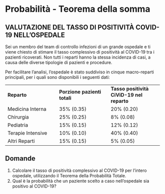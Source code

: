 # Probabilità - Teorema della somma

## **VALUTAZIONE DEL TASSO DI POSITIVITÀ COVID-19 NELL'OSPEDALE**

Sei un membro del team di controllo infezioni di un grande ospedale e ti viene chiesto di stimare il tasso complessivo di positività al COVID-19 tra i pazienti ricoverati. Non tutti i reparti hanno la stessa incidenza di casi, a causa delle diverse tipologie di pazienti e procedure.

Per facilitare l'analisi, l'ospedale è stato suddiviso in cinque macro-reparti principali, per i quali sono disponibili i seguenti dati:

|  |  |  |
|------------------------|------------------------|------------------------|
| **Reparto** | **Porzione pazienti totali** | **Tasso positività CiViD-19 nel reparto** |
| Medicina Interna | 35% (0.35) | 20% (0.20) |
| Chirurgia | 25% (0.25) | 8% (0.08) |
| Pediatria | 15% (0.15) | 12% (0.12) |
| Terapie Intensive | 10% (0.10) | 40% (0.40) |
| Altri Reparti | 15% (0.15) | 5% (0.05) |

## Domande

1.  Calcolare il tasso di positività complessivo al COVID-19 per l'intero ospedale, utilizzando il Teorema della Probabilità Totale.
2.  Qual è la probabilità che un paziente scelto a caso nell'ospedale sia positivo al COVID-19?